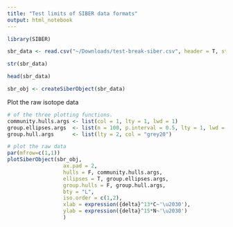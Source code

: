 ```yaml
---
title: "Test limits of SIBER data formats"
output: html_notebook
---
```


```r

library(SIBER)

sbr_data <- read.csv("~/Downloads/test-break-siber.csv", header = T, stringsAsFactors = FALSE)

str(sbr_data)

head(sbr_data)

sbr_obj <- createSiberObject(sbr_data)

```

Plot the raw isotope data

```r

# of the three plotting functions.
community.hulls.args <- list(col = 1, lty = 1, lwd = 1)
group.ellipses.args  <- list(n = 100, p.interval = 0.5, lty = 1, lwd = 2)
group.hull.args      <- list(lty = 2, col = "grey20")

# plot the raw data
par(mfrow=c(1,1))
plotSiberObject(sbr_obj,
                  ax.pad = 2, 
                  hulls = F, community.hulls.args, 
                  ellipses = T, group.ellipses.args,
                  group.hulls = F, group.hull.args,
                  bty = "L",
                  iso.order = c(1,2),
                  xlab = expression({delta}^13*C~'\u2030'),
                  ylab = expression({delta}^15*N~'\u2030')
                  )

```


